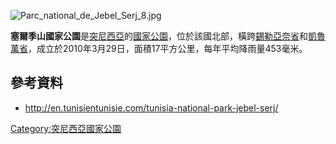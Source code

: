 [[Image:Parc_national_de_Jebel_Serj_8.jpg|right]]
{{coord|35.9367|N|9.5497|E|display=title}}

'''塞爾季山國家公園'''是[[突尼西亞|突尼西亞]]的[[國家公園|國家公園]]，位於該國北部，橫跨[[錫勒亞奈省|錫勒亞奈省]]和[[凱魯萬省|凱魯萬省]]，成立於2010年3月29日，面積17平方公里，每年平均降雨量453毫米。

==參考資料==
* http://en.tunisientunisie.com/tunisia-national-park-jebel-serj/ {{Wayback|url=http://en.tunisientunisie.com/tunisia-national-park-jebel-serj/ |date=20160304101929 }}

{{Tunisia-geo-stub}}
[[Category:突尼西亞國家公園|Category:突尼西亞國家公園]]